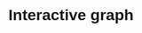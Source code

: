 # Interactive graph

<style>
  * {
    font-family: sans-serif;
  }
</style> 

<div id="plot">
</div>

<script src="https://cdn.jsdelivr.net/npm/d3@7"></script>
<script src="https://d3js.org/d3-hexbin.v0.2.min.js"></script>
<script src="scripts/myscript.js"></script>
